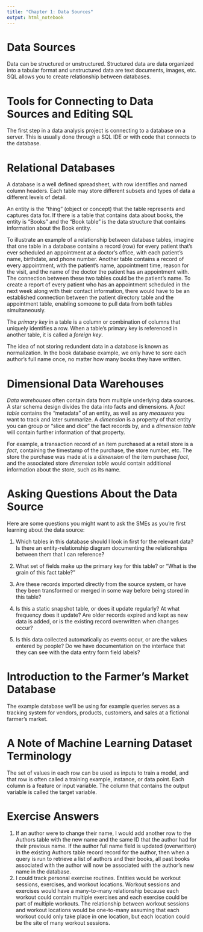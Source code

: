 ```yaml
---
title: "Chapter 1: Data Sources"
output: html_notebook
---
```


# Data Sources

Data can be structured or unstructured. Structured data are data organized into a tabular format and unstructured data are text documents, images, etc. SQL allows you to create relationship between databases.

# Tools for Connecting to Data Sources and Editing SQL

The first step in a data analysis project is connecting to a database on a server. This is usually done through a SQL IDE or with code that connects to the database.

# Relational Databases

A database is a well defined spreadsheet, with row identifies and named column headers. Each table may store different subsets and types of data a different levels of detail.

An entity is the "thing" (object or concept) that the table represents and captures data for. If there is a table that contains data about books, the entity is "Books" and the "Book table" is the data structure that contains information about the Book entity.

To illustrate an example of a relationship between database tables, imagine that one table in a database contains a record (row) for every patient that's ever scheduled an appointment at a doctor's office, with each patient's name, birthdate, and phone number. Another table contains a record of every appointment, with the patient's name, appointment time, reason for the visit, and the name of the doctor the patient has an appointment with. The connection between these two tables could be the patient's name. To create a report of every patient who has an appointment scheduled in the next week along with their contact information, there would have to be an established connection between the patient directory table and the appointment table, enabling someone to pull data from both tables simultaneously.

The *primary key* in a table is a column or combination of columns that uniquely identifies a row. When a table's primary key is referenced in another table, it is called a *foreign key*.

The idea of not storing redundent data in a database is known as normalization. In the book database example, we only have to sore each author's full name once, no matter how many books they have written.

# Dimensional Data Warehouses

*Data warehouses* often contain data from multiple underlying data sources. A star schema design divides the data into facts and dimensions. A *fact table* contains the "metadata" of an entity, as well as any *measures* you want to track and later summarize. A *dimension* is a property of that entity you can group or "slice and dice" the fact records by, and a *dimension table* will contain further information of that property.

For example, a transaction record of an item purchased at a retail store is a *fact*, containing the timestamp of the purchase, the store number, etc. The store the purchase was made at is a *dimension* of the item purchase *fact*, and the associated store *dimension table* would contain additional information about the store, such as its name.

# Asking Questions About the Data Source

Here are some questions you might want to ask the SMEs as you're first learning about the data source:

1.  Which tables in this database should I look in first for the relevant data? Is there an entity-relationship diagram documenting the relationships between them that I can reference?

2.  What set of fields make up the primary key for this table? or "What is the grain of this fact table?"

3.  Are these records imported directly from the source system, or have they been transformed or merged in some way before being stored in this table?

4.  Is this a static snapshot table, or does it update regularly? At what frequency does it update? Are older records expired and kept as new data is added, or is the existing record overwritten when changes occur?

5.  Is this data collected automatically as events occur, or are the values entered by people? Do we have documentation on the interface that they can see with the data entry form field labels?

# Introduction to the Farmer's Market Database

The example database we'll be using for example queries serves as a tracking system for vendors, products, customers, and sales at a fictional farmer's market.

# A Note of Machine Learning Dataset Terminology

The set of values in each row can be used as inputs to train a model, and that row is often called a training example, instance, or data point. Each column is a feature or input variable. The column that contains the output variable is called the target variable.

# Exercise Answers

1.  If an author were to change their name, I would add another row to the Authors table with the new name and the same ID that the author had for their previous name. If the author full name field is updated (overwritten) in the existing Authors table record record for the author, then when a query is run to retrieve a list of authors and their books, all past books associated with the author will now be associated with the author's new name in the database.
2.  I could track personal exercise routines. Entities would be workout sessions, exercises, and workout locations. Workout sessions and exercises would have a many-to-many relationship because each workout could contain multiple exercises and each exercise could be part of multiple workouts. The relationship between workout sessions and workout locations would be one-to-many assuming that each workout could only take place in one location, but each location could be the site of many workout sessions.
